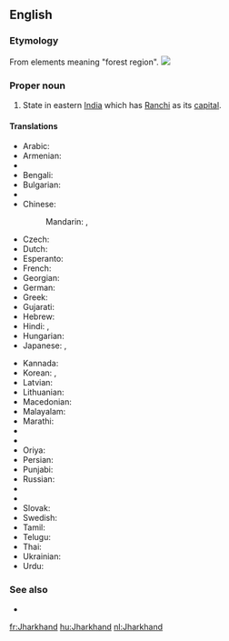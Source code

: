==English==
{{wikipedia}}

===Etymology===
From elements meaning "forest region".
[[Image:Jharkhand in India (disputed hatched).svg|thumb|]]
===Proper noun===
{{en-proper noun}}

# State in eastern [[India]] which has [[Ranchi]] as its [[capital]].

====Translations====
{{trans-top|state in eastern India}}
* Arabic: {{t-|ar|جهارخاند|m|tr=jarkhānd}}
* Armenian: {{t|hy|Ջարքանդ|tr=J̌arkʿand|sc=Armn}}
* {{trreq|as}}
* Bengali: {{t-|bn|ঝাড়খণ্ড|sc=Beng}}
* Bulgarian: {{t|bg|Джаркханд|sc=Cyrl}}
* {{trreq|hne}}
* Chinese:
*: Mandarin: {{t|cmn|恰爾康得邦|sc=Hani}},  {{t|cmn|恰尔康得邦|tr=Qià'ěrkāngde-bāng|sc=Hani}}
* Czech: {{t|cs|Džhárkhand}}
* Dutch: {{t+|nl|Jharkhand}}
* Esperanto: {{t|eo|Ĝharkhando}}
* French: {{t+|fr|Jharkhand|m}}
* Georgian: {{t|ka|ჯარხანდი|sc=Geor}}
* German: {{t-|de|Jharkhand|n}}
* Greek: {{t|el|Τζαρκάντ|sc=Grek}}
* Gujarati: {{t|gu|ઝારખંડ|sc=Gujr}}
* Hebrew: {{t-|he|ג'הרקאנד}}
* Hindi: {{t-|hi|झारखंड|tr=jhārkhaṇḍ}},  {{t+|hi|झारखण्ड|tr=jhārkhaṇḍ}}
* Hungarian: {{t+|hu|Dzshárkhand}}
* Japanese: {{t-|ja|ジャールカンド州|tr=Jārukando-shū}},  {{t-|ja|ジャールカンド|tr=Jārukando}}
{{trans-mid}}
* Kannada: {{t|kn|ಝಾರ್ಖಂಡ್|sc=Knda}}
* Korean: {{t|ko|자르칸드 주|sc=Kore}}, {{t|ko|자르칸드|sc=Kore}}
* Latvian: {{t|lv|Džhārkhanda}}
* Lithuanian: {{t|lt|Džarkandas}}
* Macedonian: {{t|mk|Џарканд|sc=Cyrl}}
* Malayalam: {{t|ml|ഝാർഖണ്ഡ്‌|sc=Mlym}}
* Marathi: {{t|mr|झारखंड|sc=Deva}}
* {{trreq|lus}}
* {{trreq|ne}}
* Oriya: {{t|or|ଝାଡ଼ଖଣ୍ଡ|sc=Orya}}
* Persian: {{t|fa|جارکند|sc=fa-Arab}}
* Punjabi: {{t|pa|ਝਾਰਖੰਡ|sc=Guru}}
* Russian: {{t-|ru|Джаркханд|m|tr=Džarkxánd}}
* {{trreq|sat}}
* {{trreq|sip}}
* Slovak: {{t|sk|Džhárkhand}}
* Swedish: {{t-|sv|Jharkhand}}
* Tamil: {{t|ta|சார்க்கண்ட்|sc=Taml}}
* Telugu: {{t|te|జార్ఖండ్|sc=Telu}}
* Thai: {{t-|th|รัฐฌาร์ขัณฑ์|tr=rát chaa-kăn}}
* Ukrainian: {{t|uk|Джхаркханд|sc=Cyrl}}
* Urdu: {{t-|ur|جھارکھنڈ}}
{{trans-bottom}}

===See also===
* {{list|en|states of India}}


[[fr:Jharkhand]]
[[hu:Jharkhand]]
[[nl:Jharkhand]]